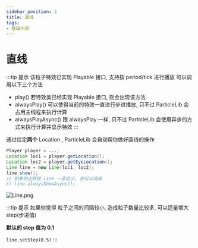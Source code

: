 ```yaml
---
sidebar_position: 2
title: 直线
tags:
- 基础内容
---
```

# 直线

:::tip 提示
该粒子特效已实现 Playable 接口, 支持按 period/tick 进行播放 可以调用以下三个方法

- play() 若特效类已经实现 Playable 接口, 则会出现该方法
- alwaysPlay() 可以使得当前的特效一直进行步进播放, 只不过 ParticleLib 会占用主线程来执行计算
- alwaysPlayAsync() 跟 alwaysPlay 一样, 只不过 ParticleLib 会使用异步的方式来执行计算并显示特效
:::

通过给定**两个** Location , ParticleLib 会自动帮你做好画线的操作

```java
Player player = ...;
Location loc1 = player.getLocation();
Location loc2 = player.getEyeLocation();
Line line = new Line(loc1, loc2);
line.show();
// 如果你还想使 line 一直显示, 你可以调用
// line.alwaysShowAsync();
```
![Line.png](https://i.loli.net/2020/11/02/C6SvR1ilBcjwANo.png)

:::tip 提示
如果你觉得 粒子之间的间隔较小, 造成粒子数量比较多, 可以适量增大 step(步进值)

**默认的 step 值为 0.1**

```line.setStep(0.5)```
:::